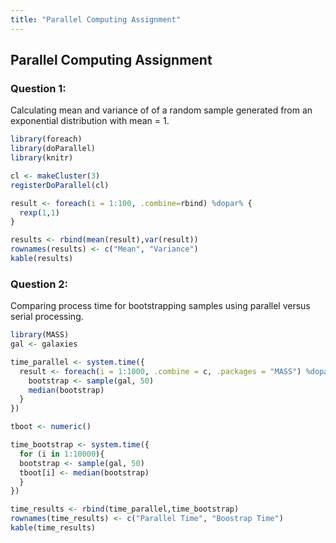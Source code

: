 ```yaml
---
title: "Parallel Computing Assignment"
---
```


## Parallel Computing Assignment

### Question 1:

Calculating mean and variance of of a random sample generated from an exponential distribution with mean = 1.

```r
library(foreach)
library(doParallel)
library(knitr)

cl <- makeCluster(3)
registerDoParallel(cl)

result <- foreach(i = 1:100, .combine=rbind) %dopar% {
  rexp(1,1)
}

results <- rbind(mean(result),var(result))
rownames(results) <- c("Mean", "Variance")
kable(results)
```

### Question 2:

Comparing process time for bootstrapping samples using parallel versus serial processing.

```r
library(MASS)
gal <- galaxies

time_parallel <- system.time({
  result <- foreach(i = 1:1000, .combine = c, .packages = "MASS") %dopar% {
    bootstrap <- sample(gal, 50)
    median(bootstrap)
  }
})

tboot <- numeric()

time_bootstrap <- system.time({
  for (i in 1:10000){
  bootstrap <- sample(gal, 50)
  tboot[i] <- median(bootstrap)
  }
})

time_results <- rbind(time_parallel,time_bootstrap)
rownames(time_results) <- c("Parallel Time", "Boostrap Time")
kable(time_results)
```
